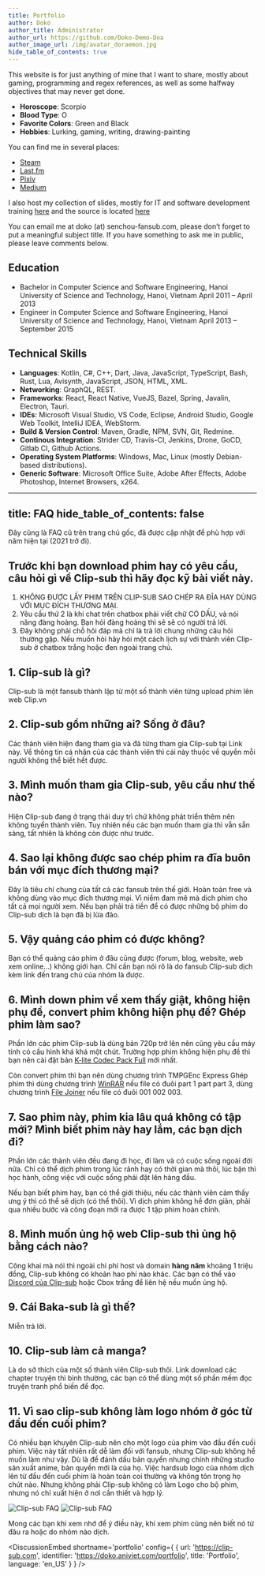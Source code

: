 ```yaml
---
title: Portfolio
author: Doko
author_title: Administrator
author_url: https://github.com/Doko-Demo-Doa
author_image_url: /img/avatar_doraemon.jpg
hide_table_of_contents: true
---
```


This website is for just anything of mine that I want to share, mostly about gaming, programming and regex references, as well as some halfway objectives that may never get done.

- __Horoscope__: Scorpio
- __Blood Type__: O
- __Favorite Colors__: Green and Black
- __Hobbies__: Lurking, gaming, writing, drawing-painting

You can find me in several places:

- [Steam](https://steamcommunity.com/id/doko/)
- [Last.fm](https://www.last.fm/user/Doko_Demo_Doa)
- [Pixiv](https://www.pixiv.net/member.php?id=3997979)
- [Medium](https://doko-demo-doa.medium.com/)

I also host my collection of slides, mostly for IT and software development training [here](https://it-slides.aniviet.com/) and the source is located [here](https://github.com/Doko-Demo-Doa/slides)

You can email me at doko (at) senchou-fansub.com, please don’t forget to put a meaningful subject title.
If you have something to ask me in public, please leave comments below.

## Education

- Bachelor in Computer Science and Software Engineering, Hanoi University of Science and Technology, Hanoi, Vietnam April 2011 – April 2013
- Engineer in Computer Science and Software Engineering, Hanoi University of Science and Technology, Hanoi, Vietnam April 2013 – September 2015

## Technical Skills
- __Languages__: Kotlin, C#, C++, Dart, Java, JavaScript, TypeScript, Bash, Rust, Lua, Avisynth, JavaScript, JSON, HTML, XML.
- __Networking__: GraphQL, REST.
- __Frameworks__: React, React Native, VueJS, Bazel, Spring, Javalin, Electron, Tauri.
- __IDEs__: Microsoft Visual Studio, VS Code, Eclipse, Android Studio, Google Web Toolkit, IntelliJ IDEA, WebStorm.
- __Build & Version Control__: Maven, Gradle, NPM, SVN, Git, Redmine.
- __Continous Integration__: Strider CD, Travis-CI, Jenkins, Drone, GoCD, Gitlab CI, Github Actions.
- __Operating System Platforms__: Windows, Mac, Linux (mostly Debian-based distributions).
- __Generic Software__: Microsoft Office Suite, Adobe After Effects, Adobe Photoshop, Internet Browsers, x264.

---
title: FAQ
hide_table_of_contents: false
---

Đây cũng là FAQ cũ trên trang chủ gốc, đã được cập nhật để phù hợp với năm hiện tại (2021 trở đi).

## Trước khi bạn download phim hay có yêu cầu, câu hỏi gì về Clip-sub thì hãy đọc kỹ bài viết này.

1. KHÔNG ĐƯỢC LẤY PHIM TRÊN CLIP-SUB SAO CHÉP RA ĐĨA HAY DÙNG VỚI MỤC ĐÍCH THƯƠNG MẠI.
2. Yêu cầu thứ 2 là khi chat trên chatbox phải viết chữ CÓ DẤU, và nói năng đàng hoàng. Bạn hỏi đàng hoàng thì sẽ sẽ có người trả lời.
3. Đây không phải chỗ hỏi đáp mà chỉ là trả lời chung những câu hỏi thường gặp. Nếu muốn hỏi hãy hỏi một cách lịch sự với thành viên Clip-sub ở chatbox trắng hoặc đen ngoài trang chủ.

## 1. Clip-sub là gì?

Clip-sub là một fansub thành lập từ một số thành viên từng upload phim lên web Clip.vn

## 2. Clip-sub gồm những ai? Sống ở đâu?

Các thành viên hiện đang tham gia và đã từng tham gia Clip-sub tại Link này. Về thông tin cá nhân của các thành viên thì cái này thuộc về quyền mỗi người không thể biết hết được.

## 3. Mình muốn tham gia Clip-sub, yêu cầu như thế nào?

Hiện Clip-sub đang ở trạng thái duy trì chứ không phát triển thêm nên không tuyển thành viên. Tuy nhiên nếu các bạn muốn tham gia thì vẫn sẵn sàng, tất nhiên là không còn được như trước.

## 4. Sao lại không được sao chép phim ra đĩa buôn bán với mục đích thương mại?

Đây là tiêu chí chung của tất cả các fansub trên thế giới. Hoàn toàn free và không dùng vào mục đích thương mại. Vì niềm đam mê mà dịch phim cho tất cả mọi người xem. Nếu bạn phải trả tiền để có được những bộ phim do Clip-sub dịch là bạn đã bị lừa đảo.

## 5. Vậy quảng cáo phim có được không?

Bạn có thể quảng cáo phim ở đâu cũng được (forum, blog, website, web xem online...) không giới hạn. Chỉ cần bạn nói rõ là do fansub Clip-sub dịch kèm link đến trang chủ của nhóm là được.

## 6. Mình down phim về xem thấy giật, không hiện phụ đề, convert phim không hiện phụ đề? Ghép phim làm sao?

Phần lớn các phim Clip-sub là dùng bản 720p trở lên nên cũng yêu cầu máy tính có cấu hình khá khá một chút. Trường hợp phim không hiện phụ đề thì bạn nên cài đặt bản [K-lite Codec Pack Full](https://www.free-codecs.com/k_lite_codec_pack_download.htm) mới nhất.

Còn convert phim thì bạn nên dùng chương trình TMPGEnc Express
Ghép phim thì dùng chương trình [WinRAR](https://www.rarlab.com/download.htm) nếu file có đuôi part 1 part part 3, dùng chương trình [File Joiner](https://www.igorware.com/file-joiner) nếu file có đuôi 001 002 003.

## 7. Sao phim này, phim kia lâu quá không có tập mới? Mình biết phim này hay lắm, các bạn dịch đi?

Phần lớn các thành viên đều đang đi học, đi làm và có cuộc sống ngoài đời nữa. Chỉ có thể dịch phim trong lúc rảnh hay có thời gian mà thôi, lúc bận thì học hành, công việc với cuộc sống phải đặt lên hàng đầu.

Nếu bạn biết phim hay, bạn có thể giới thiệu, nếu các thành viên cảm thấy ưng ý thì có thể sẽ dịch (có thể thôi). Vì dịch phim không hề đơn giản, phải qua nhiều bước và công đoạn mới ra được 1 tập phim hoàn chỉnh.

## 8. Mình muốn ủng hộ web Clip-sub thì ủng hộ bằng cách nào?

Công khai mà nói thì ngoài chi phí host và domain __hàng năm__ khoảng 1 triệu đồng, Clip-sub không có khoản hao phí nào khác. Các bạn có thể vào [Discord của Clip-sub](https://discord.com/invite/Nut38HS) hoặc Cbox trắng để liên hệ nếu muốn ủng hộ.

## 9. Cái Baka-sub là gì thế?

Miễn trả lời.

## 10. Clip-sub làm cả manga?

Là do sở thích của một số thành viên Clip-sub thôi. Link download các chapter truyện thì bình thường, các bạn có thể dùng một số phần mềm đọc truyện tranh phổ biến để đọc.

## 11. Vì sao clip-sub không làm logo nhóm ở góc từ đầu đến cuối phim?

Có nhiều bạn khuyên Clip-sub nên cho một logo của phim vào đầu đến cuối phim. Việc này tất nhiên rất dễ làm đối với fansub, nhưng Clip-sub không hề muốn làm như vậy. Dù là để đánh dấu bản quyển nhưng chính những studio sản xuất anime, bản quyền mới là của họ. Việc hardsub logo của nhóm dịch lên từ đầu đến cuối phim là hoàn toàn coi thường và không tôn trọng họ chút nào. Nhưng không phải Clip-sub không có làm Logo cho bộ phim, nhưng nó chỉ xuất hiện ở nơi cần thiết và hợp lý.

![Clip-sub FAQ](https://i.ibb.co/vxVZDgF/Kanonlogo.webp)
![Clip-sub FAQ](https://i.ibb.co/HTw3DQD/Narutologo.webp)

Mong các bạn khi xem nhớ để ý điều này, khi xem phim cũng nên biết nó từ đâu ra hoặc do nhóm nào dịch.


<DiscussionEmbed
  shortname='portfolio'
  config={
    {
      url: 'https://clip-sub.com',
      identifier: 'https://doko.aniviet.com/portfolio',
      title: 'Portfolio',
      language: 'en_US'
    }
  }
/>
